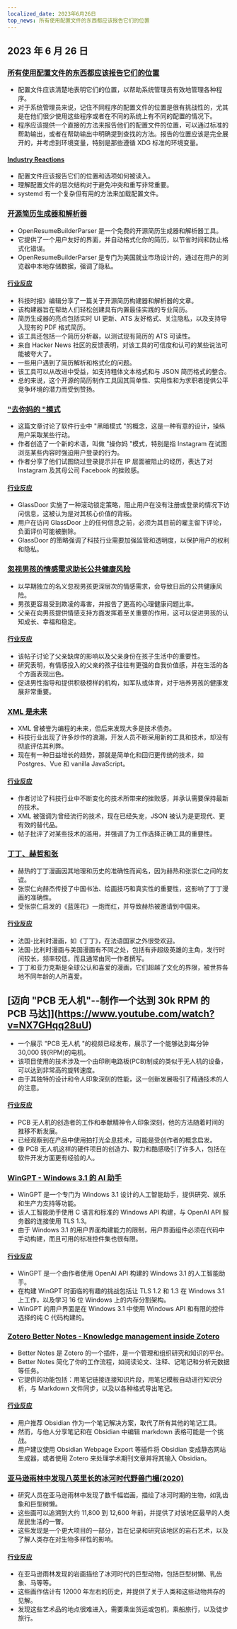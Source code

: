 ```yaml
---
localized_date: 2023年6月26日
top_news: 所有使用配置文件的东西都应该报告它们的位置
---
```




## 2023 年 6 月 26 日

### [所有使用配置文件的东西都应该报告它们的位置](https://utcc.utoronto.ca/~cks/space/blog/sysadmin/ReportConfigFileLocations)

- 配置文件应该清楚地表明它们的位置，以帮助系统管理员有效地管理各种程序。
- 对于系统管理员来说，记住不同程序的配置文件的位置是很有挑战性的，尤其是在他们很少使用这些程序或者在不同的系统上有不同的配置的情况下。
- 程序应该提供一个直接的方法来报告他们的配置文件的位置，可以通过标准的帮助输出，或者在帮助输出中明确提到查找的方法。报告的位置应该是完全展开的，并考虑到环境变量，特别是那些遵循 XDG 标准的环境变量。

#### [Industry Reactions](http://news.ycombinator.com/item?id=36465886)

- 配置文件应该报告它们的位置和选项如何被读入。
- 理解配置文件的层次结构对于避免冲突和重写非常重要。
- systemd 有一个复杂但有用的方法来加载配置文件。

### [开源简历生成器和解析器](https://www.open-resume.com/)

- OpenResumeBuilderParser 是一个免费的开源简历生成器和解析器工具。
- 它提供了一个用户友好的界面，并自动格式化你的简历，以节省时间和防止格式化错误。
- OpenResumeBuilderParser 是专门为美国就业市场设计的，通过在用户的浏览器中本地存储数据，强调了隐私。

#### [行业反应](http://news.ycombinator.com/item?id=36470297)

- 科技时报》编辑分享了一篇关于开源简历构建器和解析器的文章。
- 该构建器旨在帮助人们轻松创建具有内置最佳实践的专业简历。
- 简历生成器的亮点包括实时 UI 更新、ATS 友好格式、关注隐私，以及支持导入现有的 PDF 格式简历。
- 该工具还包括一个简历分析器，以测试现有简历的 ATS 可读性。
- 来自 Hacker News 社区的反馈表明，对该工具的可信度和认可的某些说法可能被夸大了。
- 一些用户遇到了简历解析和格式化的问题。
- 该工具可以从改进中受益，如支持粗体文本格式和与 JSON 简历格式的整合。
- 总的来说，这个开源的简历制作工具因其简单性、实用性和为求职者提供公平竞争环境的潜力而受到赞扬。

### ["去你妈的 "模式](https://cedwards.xyz/the-fuck-you-pattern/)

- 这篇文章讨论了软件行业中 "黑暗模式 "的概念，这是一种有意的设计，操纵用户采取某些行动。
- 作者创造了一个新的术语，叫做 "操你妈 "模式，特别是指 Instagram 在试图浏览某些内容时强迫用户登录的行为。
- 作者分享了他们试图绕过登录提示并在 IP 层面被阻止的经历，表达了对 Instagram 及其母公司 Facebook 的挫败感。

#### [行业反应](http://news.ycombinator.com/item?id=36467224)

- GlassDoor 实施了一种滚动锁定策略，阻止用户在没有注册或登录的情况下访问信息，这被认为是对其核心价值的背叛。
- 用户在访问 GlassDoor 上的任何信息之前，必须为其目前的雇主留下评论，负面评价可能被删除。
- GlassDoor 的策略强调了科技行业需要加强监管和透明度，以保护用户的权利和隐私。

### [忽视男孩的情感需求助长公共健康风险](https://www.wbur.org/cognoscenti/2023/06/15/boys-in-crisis-masculinity-andrew-reiner)

- 以早期独立的名义忽视男孩更深层次的情感需求，会导致日后的公共健康风险。
- 男孩更容易受到欺凌的毒害，并报告了更高的心理健康问题比率。
- 父亲在向男孩提供情感支持方面发挥着至关重要的作用，这可以促进男孩的认知成长、幸福和稳定。

#### [行业反应](http://news.ycombinator.com/item?id=36472041)

- 该帖子讨论了父亲缺席的影响以及父亲身份在孩子生活中的重要性。
- 研究表明，有情感投入的父亲的孩子往往有更强的自我价值感，并在生活的各个方面表现出色。
- 促进男性指导和提供积极榜样的机构，如军队或体育，对于培养男孩的健康发展非常重要。

### [XML 是未来](https://www.bitecode.dev/p/hype-cycles)

- XML 曾被誉为编程的未来，但后来发现大多是技术债务。
- 科技行业出现了许多炒作的浪潮，开发人员不断采用新的工具和技术，却没有彻底评估其利弊。
- 现在有一种日益增长的趋势，那就是简单化和回归更传统的技术，如 Postgres、Vue 和 vanilla JavaScript。

#### [行业反应](http://news.ycombinator.com/item?id=36466248)

- 作者讨论了科技行业中不断变化的技术所带来的挫败感，并承认需要保持最新的技术。
- XML 被强调为曾经流行的技术，现在已经失宠，JSON 被认为是更现代、更有效的替代品。
- 帖子批评了对某些技术的滥用，并强调了为工作选择正确工具的重要性。

### [丁丁、赫哲和张](https://thewire.in/books/tintin-herge-and-chang-a-friendship-that-changed-the-world)

- 赫热的丁丁漫画因其地理和历史的准确性而闻名，因为赫热和张崇仁之间的友谊。
- 张崇仁向赫杰传授了中国书法、绘画技巧和真实性的重要性，这影响了丁丁漫画的准确性。
- 受张崇仁启发的《蓝莲花》一炮而红，并导致赫热被邀请到中国来。

#### [行业反应](http://news.ycombinator.com/item?id=36468028)

- 法国-比利时漫画，如《丁丁》，在法语国家之外很受欢迎。
- 法国-比利时漫画与美国漫画有不同之处，包括有非超级英雄的主角，发行时间较长，频率较低，而且通常由同一作者撰写。
- 丁丁和亚力克斯是全球公认和喜爱的漫画，它们超越了文化的界限，被世界各地不同年龄的人所喜爱。

## [迈向 "PCB 无人机"--制作一个达到 30k RPM 的 PCB 马达]](https://www.youtube.com/watch?v=NX7GHqq28uU)

- 一个展示 "PCB 无人机 "的视频已经发布，展示了一个能够达到每分钟 30,000 转(RPM)的电机。
- 该项目使用的技术涉及一个由印刷电路板(PCB)制成的类似于无人机的设备，可以达到非常高的旋转速度。
- 由于其独特的设计和令人印象深刻的性能，这一创新发展吸引了精通技术的人的注意。

#### [行业反应](http://news.ycombinator.com/item?id=36465572)

- PCB 无人机的创造者的工作和奉献精神令人印象深刻，他的方法随着时间的推移不断发展。
- 已经观察到在产品中使用拍打光全息技术，可能是受创作者的概念启发。
- 像 PCB 无人机这样的硬件项目的创造力、毅力和酷感吸引了许多人，包括在软件开发方面更有经验的人。

### [WinGPT - Windows 3.1 的 AI 助手](https://www.dialup.net/wingpt/)

- WinGPT 是一个专门为 Windows 3.1 设计的人工智能助手，提供研究、娱乐和生产力支持等功能。
- 该人工智能助手使用 C 语言和标准的 Windows API 构建，与 OpenAI API 服务器的连接使用 TLS 1.3。
- 由于 Windows 3.1 的用户界面构建能力的限制，用户界面组件必须在代码中手动构建，而且可用的标准控件集也很有限。

#### [行业反应](http://news.ycombinator.com/item?id=36472854)

- WinGPT 是一个由作者使用 OpenAI API 构建的 Windows 3.1 的人工智能助手。
- 在构建 WinGPT 时面临的有趣的挑战包括让 TLS 1.2 和 1.3 在 Windows 3.1 上工作，以及学习 16 位 Windows 上的内存分割架构。
- WinGPT 的用户界面是在 Windows 3.1 中使用 Windows API 和有限的控件选择的纯 C 代码构建的。

### [Zotero Better Notes - Knowledge management inside Zotero](https://github.com/windingwind/zotero-better-notes)

- Better Notes 是 Zotero 的一个插件，是一个管理和组织研究和知识的平台。
- Better Notes 简化了你的工作流程，如阅读论文、注释、记笔记和分析元数据等任务。
- 它提供的功能包括：用笔记链接连接知识片段，用笔记模板自动进行知识分析，与 Markdown 文件同步，以及以各种格式导出笔记。

#### [行业反应](http://news.ycombinator.com/item?id=36465243)

- 用户推荐 Obsidian 作为一个笔记解决方案，取代了所有其他的笔记工具。
- 然而，与他人分享笔记和在 Obsidian 中编辑 markdown 表格可能是一个挑战。
- 用户建议使用 Obsidian Webpage Export 等插件将 Obsidian 变成静态网站生成器，或者使用 Zotero 来处理学术期刊文章并将其输入 Obsidian。

### [亚马逊雨林中发现八英里长的冰河时代野兽门楣(2020)](https://www.cnn.com/style/article/amazon-rainforest-ice-age-paintings-scli-intl/index.html)

- 研究人员在亚马逊雨林中发现了数千幅岩画，描绘了冰河时期的生物，如乳齿象和巨型树懒。
- 这些画可以追溯到大约 11,800 到 12,600 年前，并提供了对该地区最早的人类居民生活的一瞥。
- 这些发现是一个更大项目的一部分，旨在记录和研究该地区的岩石艺术，以及了解人类存在对生物多样性的影响。

#### [行业反应](http://news.ycombinator.com/item?id=36470058)

- 在亚马逊雨林发现的岩画描绘了冰河时代的巨型动物，包括巨型树懒、乳齿象、马等等。
- 这些画作估计有 12000 年左右的历史，并提供了关于人类和这些动物共存的见解。
- 发现这些艺术品的地点很难进入，需要乘坐货运或包机，乘船旅行，以及徒步旅行。

</Steps>
